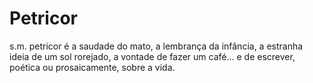# Petricor

s.m. petricor é a saudade do mato, a lembrança da infância, a estranha ideia de um sol rorejado, 
a vontade de fazer um café... e de escrever, poética ou prosaicamente, sobre a vida.
  